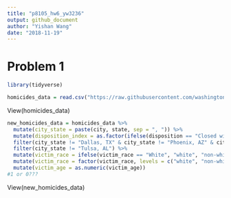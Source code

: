 ```yaml
---
title: "p8105_hw6_yw3236"
output: github_document
author: "Yishan Wang"
date: "2018-11-19"
---
```


# Problem 1

```r
library(tidyverse)
```

```r
homicides_data = read.csv("https://raw.githubusercontent.com/washingtonpost/data-homicides/master/homicide-data.csv")
```
View(homicides_data)

```r
new_homicides_data = homicides_data %>%
  mutate(city_state = paste(city, state, sep = ", ")) %>%
  mutate(disposition_index = as.factor(ifelse(disposition == "Closed without arrest" | disposition == "Open/No arrest", 0, 1))) %>%
  filter(city_state != "Dallas, TX" & city_state != "Phoenix, AZ" & city_state != "Kansas City, MO") %>%
  filter(city_state != "Tulsa, AL") %>%
  mutate(victim_race = ifelse(victim_race == "White", "white", "non-white")) %>%
  mutate(victim_race = factor(victim_race, levels = c("white", "non-white"))) %>%
  mutate(victim_age = as.numeric(victim_age))
#1 or 0???
```
View(new_homicides_data)
